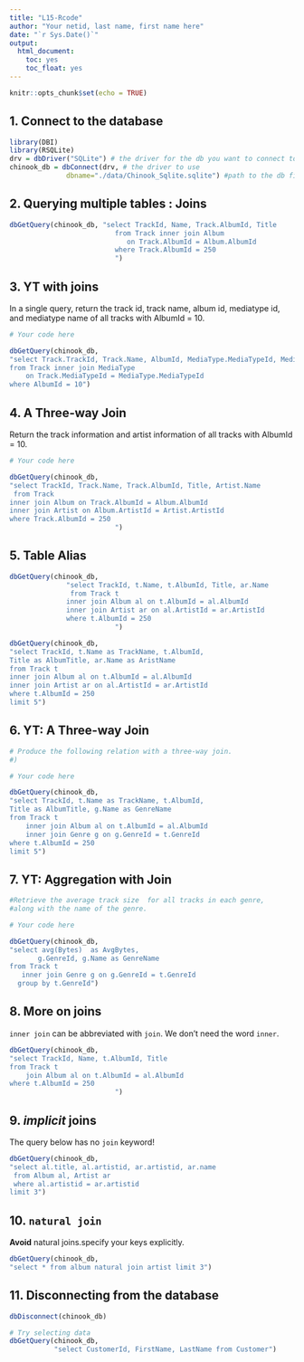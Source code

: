 ```yaml
---
title: "L15-Rcode"
author: "Your netid, last name, first name here"
date: "`r Sys.Date()`"
output:
  html_document:
    toc: yes
    toc_float: yes
---
```



```r
knitr::opts_chunk$set(echo = TRUE)
```


## 1. Connect to the database

```r
library(DBI)
library(RSQLite)
drv = dbDriver("SQLite") # the driver for the db you want to connect to
chinook_db = dbConnect(drv, # the driver to use
              dbname="./data/Chinook_Sqlite.sqlite") #path to the db file
```

## 2. Querying multiple tables : Joins

```r
dbGetQuery(chinook_db, "select TrackId, Name, Track.AlbumId, Title 
                          from Track inner join Album 
                             on Track.AlbumId = Album.AlbumId
                          where Track.AlbumId = 250
                          ")
```


## 3. YT with joins

In a single query, return the track id, track name, album id, mediatype id, and mediatype name of all tracks with AlbumId = 10.

```r
# Your code here
```



```r
dbGetQuery(chinook_db, 
"select Track.TrackId, Track.Name, AlbumId, MediaType.MediaTypeId, MediaType.Name
from Track inner join MediaType
    on Track.MediaTypeId = MediaType.MediaTypeId
where AlbumId = 10")
```

## 4. A Three-way Join
Return the track information and artist information 
of all tracks with AlbumId = 10.

```r
# Your code here
```


```r
dbGetQuery(chinook_db, 
"select TrackId, Track.Name, Track.AlbumId, Title, Artist.Name
 from Track
inner join Album on Track.AlbumId = Album.AlbumId
inner join Artist on Album.ArtistId = Artist.ArtistId
where Track.AlbumId = 250
                          ")
```

## 5. Table Alias

```r
dbGetQuery(chinook_db, 
              "select TrackId, t.Name, t.AlbumId, Title, ar.Name
               from Track t
              inner join Album al on t.AlbumId = al.AlbumId
              inner join Artist ar on al.ArtistId = ar.ArtistId
              where t.AlbumId = 250
                          ")
```


```r
dbGetQuery(chinook_db, 
"select TrackId, t.Name as TrackName, t.AlbumId,
Title as AlbumTitle, ar.Name as AristName
from Track t
inner join Album al on t.AlbumId = al.AlbumId
inner join Artist ar on al.ArtistId = ar.ArtistId
where t.AlbumId = 250
limit 5")
```

## 6. YT: A Three-way Join

```r
# Produce the following relation with a three-way join.
#)

# Your code here

```



```r
dbGetQuery(chinook_db,
"select TrackId, t.Name as TrackName, t.AlbumId,
Title as AlbumTitle, g.Name as GenreName
from Track t
    inner join Album al on t.AlbumId = al.AlbumId
    inner join Genre g on g.GenreId = t.GenreId
where t.AlbumId = 250
limit 5")
```

##  7. YT: Aggregation with Join

\tiny
```r
#Retrieve the average track size  for all tracks in each genre,
#along with the name of the genre.

# Your code here

```



```r
dbGetQuery(chinook_db, 
"select avg(Bytes)  as AvgBytes,
       g.GenreId, g.Name as GenreName
from Track t
   inner join Genre g on g.GenreId = t.GenreId
  group by t.GenreId")
```


## 8. More on joins

`inner join` can be abbreviated with `join`. We don't need the word `inner`.

```r
dbGetQuery(chinook_db, 
"select TrackId, Name, t.AlbumId, Title 
from Track t
    join Album al on t.AlbumId = al.AlbumId
where t.AlbumId = 250
                          ")
```

##  9. *implicit* joins

The query below has no `join` keyword!
\tiny
```r
dbGetQuery(chinook_db, 
"select al.title, al.artistid, ar.artistid, ar.name
 from Album al, Artist ar
 where al.artistid = ar.artistid
limit 3")
```

##  10. `natural join`
**Avoid** natural joins.specify your keys explicitly.

```r
dbGetQuery(chinook_db, 
"select * from album natural join artist limit 3")
```



## 11. Disconnecting from the database

```r
dbDisconnect(chinook_db)
```

```r
# Try selecting data
dbGetQuery(chinook_db, 
           "select CustomerId, FirstName, LastName from Customer")
```


